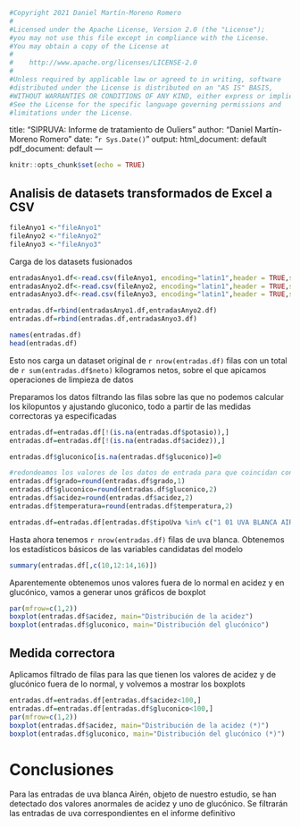 ```r
#Copyright 2021 Daniel Martín-Moreno Romero
#
#Licensed under the Apache License, Version 2.0 (the "License");
#you may not use this file except in compliance with the License.
#You may obtain a copy of the License at
#
#    http://www.apache.org/licenses/LICENSE-2.0
#
#Unless required by applicable law or agreed to in writing, software
#distributed under the License is distributed on an "AS IS" BASIS,
#WITHOUT WARRANTIES OR CONDITIONS OF ANY KIND, either express or implied.
#See the License for the specific language governing permissions and
#limitations under the License.
```
title: "SIPRUVA: Informe de tratamiento de Ouliers"
author: "Daniel Martín-Moreno Romero"
date: "`r Sys.Date()`"
output:
  html_document: default
  pdf_document: default
---

```r
knitr::opts_chunk$set(echo = TRUE)
```

## Analisis de datasets transformados de Excel a CSV

```r
fileAnyo1 <-"fileAnyo1"
fileAnyo2 <-"fileAnyo2"
fileAnyo3 <-"fileAnyo3"
```

Carga de los datasets fusionados

```r
entradasAnyo1.df<-read.csv(fileAnyo1, encoding="latin1",header = TRUE,sep = ",",na.strings = "")
entradasAnyo2.df<-read.csv(fileAnyo2, encoding="latin1",header = TRUE,sep = ",",na.strings = "")
entradasAnyo3.df<-read.csv(fileAnyo3, encoding="latin1",header = TRUE,sep = ",",na.strings = "")

entradas.df=rbind(entradasAnyo1.df,entradasAnyo2.df)
entradas.df=rbind(entradas.df,entradasAnyo3.df)

names(entradas.df)
head(entradas.df)
```

Esto nos carga un dataset original de `r nrow(entradas.df)` filas con un total de `r sum(entradas.df$neto)` kilogramos netos, sobre el que apicamos operaciones de limpieza de datos

Preparamos los datos filtrando las filas sobre las que no podemos calcular los kilopuntos y ajustando gluconico, todo a partir de las medidas correctoras ya especificadas
```r
entradas.df=entradas.df[!(is.na(entradas.df$potasio)),]
entradas.df=entradas.df[!(is.na(entradas.df$acidez)),]

entradas.df$gluconico[is.na(entradas.df$gluconico)]=0

#redondeamos los valores de los datos de entrada para que coincidan con los valores dados a los vectores para el calculo de kilopuntos
entradas.df$grado=round(entradas.df$grado,1)
entradas.df$gluconico=round(entradas.df$gluconico,2)
entradas.df$acidez=round(entradas.df$acidez,2)
entradas.df$temperatura=round(entradas.df$temperatura,2)

entradas.df=entradas.df[entradas.df$tipoUva %in% c("1 01 UVA BLANCA AIREN","1 010001 UVA BLANCA AIREN"),]

```

Hasta ahora tenemos `r nrow(entradas.df)` filas de uva blanca. Obtenemos los estadísticos básicos de las variables candidatas del modelo
```r
summary(entradas.df[,c(10,12:14,16)])
```

Aparentemente obtenemos unos valores fuera de lo normal en acidez y en glucónico, vamos a generar unos gráficos de boxplot 
```r
par(mfrow=c(1,2))
boxplot(entradas.df$acidez, main="Distribución de la acidez")
boxplot(entradas.df$gluconico, main="Distribución del glucónico")
```

## Medida correctora 

Aplicamos filtrado de filas para las que tienen los valores de acidez y de glucónico fuera de lo normal, y volvemos a mostrar los boxplots
```r
entradas.df=entradas.df[entradas.df$acidez<100,]
entradas.df=entradas.df[entradas.df$gluconico<100,]
par(mfrow=c(1,2))
boxplot(entradas.df$acidez, main="Distribución de la acidez (*)")
boxplot(entradas.df$gluconico, main="Distribución del glucónico (*)")
```

# Conclusiones 

Para las entradas de uva blanca Airén, objeto de nuestro estudio, se han detectado dos valores anormales de acidez y uno de glucónico. Se filtrarán las entradas de uva correspondientes en el informe definitivo
